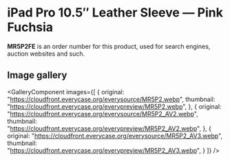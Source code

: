 
# iPad Pro 10.5″ Leather Sleeve — Pink Fuchsia

<Callout type='info' emoji='👉🏻'>**MR5P2FE** is an order number for this product, used for search engines, auction websites and such.</Callout>

## Image gallery

<GalleryComponent
    images={[
      {
        original: "https://cloudfront.everycase.org/everysource/MR5P2.webp",
        thumbnail: "https://cloudfront.everycase.org/everypreview/MR5P2.webp",
      },
      {
        original: "https://cloudfront.everycase.org/everysource/MR5P2_AV2.webp",
        thumbnail: "https://cloudfront.everycase.org/everypreview/MR5P2_AV2.webp",
      },
      {
        original: "https://cloudfront.everycase.org/everysource/MR5P2_AV3.webp",
        thumbnail: "https://cloudfront.everycase.org/everypreview/MR5P2_AV3.webp",
      }
    ]}
  />
